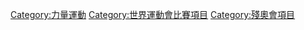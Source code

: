 {{catmore}}
{{Commonscat|Powerlifting}}

[[Category:力量運動|Category:力量運動]]
[[Category:世界運動會比賽項目|Category:世界運動會比賽項目]]
[[Category:殘奧會項目|Category:殘奧會項目]]